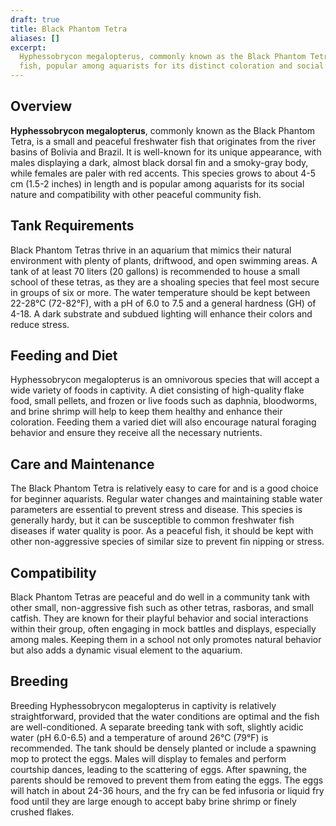 ```yaml
---
draft: true
title: Black Phantom Tetra
aliases: []
excerpt:
  Hyphessobrycon megalopterus, commonly known as the Black Phantom Tetra, is a peaceful and visually striking freshwater
  fish, popular among aquarists for its distinct coloration and social behavior.
---
```


## Overview

**Hyphessobrycon megalopterus**, commonly known as the Black Phantom Tetra, is a small and peaceful freshwater fish that
originates from the river basins of Bolivia and Brazil. It is well-known for its unique appearance, with males
displaying a dark, almost black dorsal fin and a smoky-gray body, while females are paler with red accents. This species
grows to about 4-5 cm (1.5-2 inches) in length and is popular among aquarists for its social nature and compatibility
with other peaceful community fish.

## Tank Requirements

Black Phantom Tetras thrive in an aquarium that mimics their natural environment with plenty of plants, driftwood, and
open swimming areas. A tank of at least 70 liters (20 gallons) is recommended to house a small school of these tetras,
as they are a shoaling species that feel most secure in groups of six or more. The water temperature should be kept
between 22-28°C (72-82°F), with a pH of 6.0 to 7.5 and a general hardness (GH) of 4-18. A dark substrate and subdued
lighting will enhance their colors and reduce stress.

## Feeding and Diet

Hyphessobrycon megalopterus is an omnivorous species that will accept a wide variety of foods in captivity. A diet
consisting of high-quality flake food, small pellets, and frozen or live foods such as daphnia, bloodworms, and brine
shrimp will help to keep them healthy and enhance their coloration. Feeding them a varied diet will also encourage
natural foraging behavior and ensure they receive all the necessary nutrients.

## Care and Maintenance

The Black Phantom Tetra is relatively easy to care for and is a good choice for beginner aquarists. Regular water
changes and maintaining stable water parameters are essential to prevent stress and disease. This species is generally
hardy, but it can be susceptible to common freshwater fish diseases if water quality is poor. As a peaceful fish, it
should be kept with other non-aggressive species of similar size to prevent fin nipping or stress.

## Compatibility

Black Phantom Tetras are peaceful and do well in a community tank with other small, non-aggressive fish such as other
tetras, rasboras, and small catfish. They are known for their playful behavior and social interactions within their
group, often engaging in mock battles and displays, especially among males. Keeping them in a school not only promotes
natural behavior but also adds a dynamic visual element to the aquarium.

## Breeding

Breeding Hyphessobrycon megalopterus in captivity is relatively straightforward, provided that the water conditions are
optimal and the fish are well-conditioned. A separate breeding tank with soft, slightly acidic water (pH 6.0-6.5) and a
temperature of around 26°C (79°F) is recommended. The tank should be densely planted or include a spawning mop to
protect the eggs. Males will display to females and perform courtship dances, leading to the scattering of eggs. After
spawning, the parents should be removed to prevent them from eating the eggs. The eggs will hatch in about 24-36 hours,
and the fry can be fed infusoria or liquid fry food until they are large enough to accept baby brine shrimp or finely
crushed flakes.
